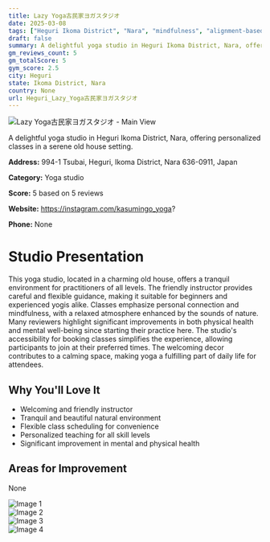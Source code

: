 ```yaml
---
title: Lazy Yoga古民家ヨガスタジオ
date: 2025-03-08
tags: ["Heguri Ikoma District", "Nara", "mindfulness", "alignment-based yoga", "tranquil atmosphere", "personalized instruction", "Heguri"]  
draft: false
summary: A delightful yoga studio in Heguri Ikoma District, Nara, offering personalized classes in a serene old house setting.
gm_reviews_count: 5
gm_totalScore: 5
gym_score: 2.5
city: Heguri
state: Ikoma District, Nara
country: None
url: Heguri_Lazy_Yoga古民家ヨガスタジオ
---
```


<div className="aspect-[16/9] relative my-8">
  <img 
    src="https://lh5.googleusercontent.com/p/AF1QipOZKxByxDuTOKLmiYuLXQZjX6oUMNSJbt06sO-O=w1920-h1080-k-no"
    alt="Lazy Yoga古民家ヨガスタジオ - Main View"
    className="object-cover absolute inset-0 w-full h-full rounded-lg"
  />
</div>

A delightful yoga studio in Heguri Ikoma District, Nara, offering personalized classes in a serene old house setting.

**Address:** 994-1 Tsubai, Heguri, Ikoma District, Nara 636-0911, Japan

**Category:** Yoga studio

**Score:** 5 based on 5 reviews

**Website:** https://instagram.com/kasumingo_yoga?

**Phone:** None

# Studio Presentation

This yoga studio, located in a charming old house, offers a tranquil environment for practitioners of all levels. The friendly instructor provides careful and flexible guidance, making it suitable for beginners and experienced yogis alike.
Classes emphasize personal connection and mindfulness, with a relaxed atmosphere enhanced by the sounds of nature. Many reviewers highlight significant improvements in both physical health and mental well-being since starting their practice here. The studio's accessibility for booking classes simplifies the experience, allowing participants to join at their preferred times. The welcoming decor contributes to a calming space, making yoga a fulfilling part of daily life for attendees.

## Why You'll Love It

- Welcoming and friendly instructor
- Tranquil and beautiful natural environment
- Flexible class scheduling for convenience
- Personalized teaching for all skill levels
- Significant improvement in mental and physical health

## Areas for Improvement

None

<div className="grid grid-cols-1 xl:grid-cols-2 gap-4 my-8">
<div className="aspect-[4/3] relative"><img src="https://lh5.googleusercontent.com/p/AF1QipNRhbHIikpIZ6fr-p8-wKM8X4wUd3tvhgc7BCMK=w1920-h1080-k-no" alt="Image 1" className="object-cover absolute inset-0 w-full h-full rounded-lg" /></div>
<div className="aspect-[4/3] relative"><img src="https://lh5.googleusercontent.com/p/AF1QipOYFM-3WqIkH_sR2nmp7XGa2G6NixqhsSpl9Xgz=w1920-h1080-k-no" alt="Image 2" className="object-cover absolute inset-0 w-full h-full rounded-lg" /></div>
<div className="aspect-[4/3] relative"><img src="https://lh5.googleusercontent.com/p/AF1QipO0GSEnlcsI5DFvExHiCDj8wgjDno6r_Da3EIVe=w1920-h1080-k-no" alt="Image 3" className="object-cover absolute inset-0 w-full h-full rounded-lg" /></div>
<div className="aspect-[4/3] relative"><img src="https://lh5.googleusercontent.com/p/AF1QipP7efRZLB9IKXLgq_wshpxuJhM5rcLMje6S5mUI=w1920-h1080-k-no" alt="Image 4" className="object-cover absolute inset-0 w-full h-full rounded-lg" /></div>
</div>